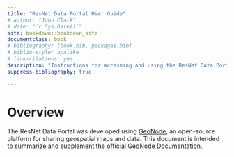 ```yaml
---
title: "ResNet Data Portal User Guide"
# author: "John Clark"
# date: "`r Sys.Date()`"
site: bookdown::bookdown_site
documentclass: book
# bibliography: [book.bib, packages.bib]
# biblio-style: apalike
# link-citations: yes
description: "Instructions for accessing and using the ResNet Data Portal."
suppress-bibliography: true

---
```


# Overview

<!-- Purpose of Data Portal -->

The ResNet Data Portal was developed using [GeoNode](https://geonode.org/){target="_blank"}, an open-source platform for sharing geospatial maps and data. This document is intended to summarize and supplement the official [GeoNode Documentation](https://docs.geonode.org/en/3.2.x/usage/index.html){target="_blank"}.

<!-- Living document -->

<!-- report issues, submit content via github -->

<!-- anchor links -->

<!-- ## Navigation -->

<!-- ## Getting started -->

<!-- 1.  Register a new account. Activation required. -->

<!-- 2.  Upload layer -->

<!-- 3.  Combine -->

<!-- 4.  Manage -->

<!-- 5.  Publish -->
